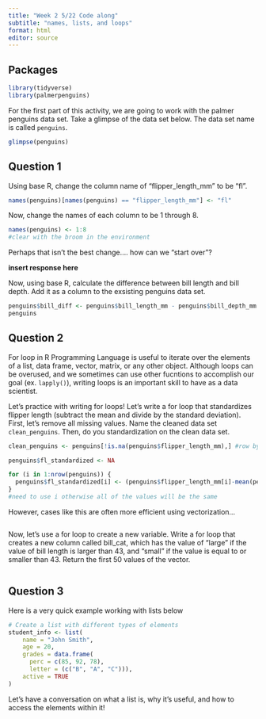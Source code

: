 ```yaml
---
title: "Week 2 5/22 Code along"
subtitle: "names, lists, and loops"
format: html
editor: source
---
```


## Packages  

```r
library(tidyverse) 
library(palmerpenguins) 
```

For the first part of this activity, we are going to work with the palmer penguins data set. Take a glimpse of the data set below. The data set name is called `penguins`.

```r
glimpse(penguins)
```

## Question 1

Using base R, change the column name of "flipper_length_mm" to be "fl".

```r
names(penguins)[names(penguins) == "flipper_length_mm"] <- "fl"

```

Now, change the names of each column to be 1 through 8.

```r
names(penguins) <- 1:8
#clear with the broom in the environment
```

Perhaps that isn't the best change.... how can we "start over"?

**insert response here**

Now, using base R, calculate the difference between bill length and bill depth. Add it as a column to the exsisting penguins data set.

```r
penguins$bill_diff <- penguins$bill_length_mm - penguins$bill_depth_mm
penguins
```

## Question 2

For loop in R Programming Language is useful to iterate over the elements of a list, data frame, vector, matrix, or any other object. Although loops can be overused, and we sometimes can use other fucntions to accomplish our goal (ex. `lapply()`), writing loops is an important skill to have as a data scientist.

Let's practice with writing for loops! Let's write a for loop that standardizes flipper length (subtract the mean and divide by the standard deviation). First, let's remove all missing values. Name the cleaned data set `clean_penguins`. Then, do you standardization on the clean data set.

```r
clean_penguins <- penguins[!is.na(penguins$flipper_length_mm),] #row by col so it looks line by line (every row of flipper_length_mm) checks 

penguins$fl_standardized <- NA

for (i in 1:nrow(penguins)) {
  penguins$fl_standardized[i] <- (penguins$flipper_length_mm[i]-mean(penguins$flipper_length_mm, na.rm = T))/sd(penguins$flipper_length_mm)
}
#need to use i otherwise all of the values will be the same
```

However, cases like this are often more efficient using vectorization...

```r

```

Now, let's use a for loop to create a new variable. Write a for loop that creates a new column called bill_cat, which has the value of "large" if the value of bill length is larger than 43, and "small" if the value is equal to or smaller than 43. Return the first 50 values of the vector.

```r


```

## Question 3

Here is a very quick example working with lists below

```r
# Create a list with different types of elements
student_info <- list(
    name = "John Smith",
    age = 20,
    grades = data.frame(
      perc = c(85, 92, 78),
      letter = (c("B", "A", "C"))),
    active = TRUE
)
```

Let's have a conversation on what a list is, why it's useful, and how to access the elements within it!

```r

```
